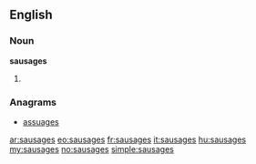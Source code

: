 ==English==

===Noun===
'''sausages'''

# {{plural of|[[sausage]]}}

===Anagrams===
* [[assuages#English|assuages]]

[[ar:sausages]]
[[eo:sausages]]
[[fr:sausages]]
[[it:sausages]]
[[hu:sausages]]
[[my:sausages]]
[[no:sausages]]
[[simple:sausages]]